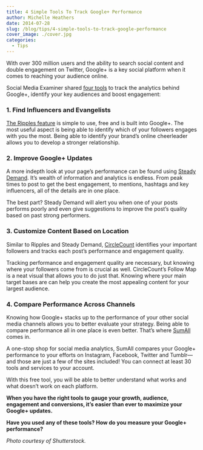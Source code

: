 ```yaml
---
title: 4 Simple Tools To Track Google+ Performance
author: Michelle Heathers
date: 2014-07-28
slug: /blog/tips/4-simple-tools-to-track-google-performance
cover_image: ./cover.jpg
categories:
  - Tips
---
```


With over 300 million users and the ability to search social content and double engagement on Twitter, Google+ is a key social platform when it comes to reaching your audience online.

Social Media Examiner shared [four tools][1] to track the analytics behind Google+, identify your key audiences and boost engagement:

### 1. Find Influencers and Evangelists

[The Ripples feature][2] is simple to use, free and is built into Google+. The most useful aspect is being able to identify which of your followers engages with you the most. Being able to identify your brand’s online cheerleader allows you to develop a stronger relationship.

### 2. Improve Google+ Updates

A more indepth look at your page’s performance can be found using [Steady Demand][3]. It’s wealth of information and analytics is endless. From peak times to post to get the best engagement, to mentions, hashtags and key influencers, all of the details are in one place.

The best part? Steady Demand will alert you when one of your posts performs poorly and even give suggestions to improve the post’s quality based on past strong performers.

### 3. Customize Content Based on Location

Similar to Ripples and Steady Demand, [CircleCount][4] identifies your important followers and tracks each post’s performance and engagement quality.

Tracking performance and engagement quality are necessary, but knowing where your followers come from is crucial as well. CircleCount’s Follow Map is a neat visual that allows you to do just that. Knowing where your main target bases are can help you create the most appealing content for your largest audience.

### 4. Compare Performance Across Channels

Knowing how Google+ stacks up to the performance of your other social media channels allows you to better evaluate your strategy. Being able to compare performance all in one place is even better. That’s where [SumAll][5] comes in.

A one-stop shop for social media analytics, SumAll compares your Google+ performance to your efforts on Instagram, Facebook, Twitter and Tumblr—and those are just a few of the sites included! You can connect at least 30 tools and services to your account.

With this free tool, you will be able to better understand what works and what doesn’t work on each platform.

**When you have the right tools to gauge your growth, audience, engagement and conversions, it’s easier than ever to maximize your Google+ updates.**

**Have you used any of these tools? How do you measure your Google+ performance?**

_Photo courtesy of Shutterstock._

[1]: http://www.socialmediaexaminer.com/tools-to-measure-google-plus/
[2]: https://plus.google.com/ripple/details
[3]: https://www.steadydemand.com/
[4]: http://www.circlecount.com/
[5]: https://sumall.com/
